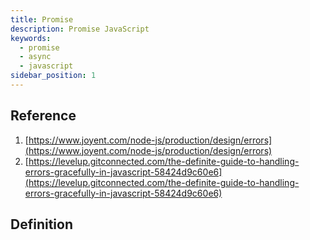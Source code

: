 ```yaml
---
title: Promise
description: Promise JavaScript
keywords:
  - promise
  - async
  - javascript
sidebar_position: 1
---
```


## Reference

1. [https://www.joyent.com/node-js/production/design/errors](https://www.joyent.com/node-js/production/design/errors)
2. [https://levelup.gitconnected.com/the-definite-guide-to-handling-errors-gracefully-in-javascript-58424d9c60e6](https://levelup.gitconnected.com/the-definite-guide-to-handling-errors-gracefully-in-javascript-58424d9c60e6)

## Definition
